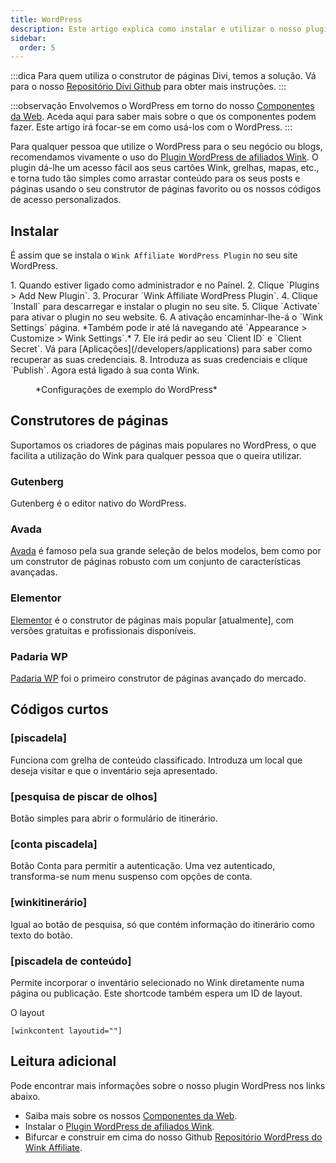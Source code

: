 ```yaml
---
title: WordPress
description: Este artigo explica como instalar e utilizar o nosso plugin WordPress.
sidebar:
  order: 5
---
```


:::dica
Para quem utiliza o construtor de páginas Divi, temos a solução. Vá para o nosso [Repositório Divi Github](https://github.com/wink-travel/affiliate-wordpress-divi-plugin) para obter mais instruções.
:::

:::observação
Envolvemos o WordPress em torno do nosso [Componentes da Web](/developers/web-components). Aceda aqui para saber mais sobre o que os componentes podem fazer. Este artigo irá focar-se em como usá-los com o WordPress.
:::

Para qualquer pessoa que utilize o WordPress para o seu negócio ou blogs, recomendamos vivamente o uso do [Plugin WordPress de afiliados Wink](https://wordpress.org/plugins/wink2travel/).
O plugin dá-lhe um acesso fácil aos seus cartões Wink, grelhas, mapas, etc., e torna tudo tão simples como arrastar conteúdo para os seus posts e páginas usando o seu construtor de páginas favorito ou os nossos códigos de acesso personalizados.

## Instalar

É assim que se instala o `Wink Affiliate WordPress Plugin` no seu site WordPress.

<Steps>
  1. Quando estiver ligado como administrador e no Painel.
  2. Clique `Plugins > Add New Plugin`.
  3. Procurar `Wink Affiliate WordPress Plugin`.
  4. Clique `Install` para descarregar e instalar o plugin no seu site.
  5. Clique `Activate` para ativar o plugin no seu website.
  6. A ativação encaminhar-lhe-á o `Wink Settings` página. *Também pode ir até lá navegando até `Appearance > Customize > Wink Settings`.*
  7. Ele irá pedir ao seu `Client ID` e `Client Secret`. Vá para [Aplicações](/developers/applications) para saber como recuperar as suas credenciais.
  8. Introduza as suas credenciais e clique `Publish`. Agora está ligado à sua conta Wink.
</Steps>


<figure>
  <CloudinaryImage width="350" height="760" resize="scale" quality="best" alt="Configurações do plugin Wink Affiliate WordPress" src="academy/wink-wordpress-plugin-settings" errorImage="noimage_opaque_nyrtl0.png" />

  <figcaption>*Configurações de exemplo do WordPress*</figcaption>
</figure>


##

## Construtores de páginas

Suportamos os criadores de páginas mais populares no WordPress, o que facilita a utilização do Wink para qualquer pessoa que o queira utilizar.

### Gutenberg

Gutenberg é o editor nativo do WordPress.

### Avada

[Avada](https://avada.com) é famoso pela sua grande seleção de belos modelos, bem como por um construtor de páginas robusto com um conjunto de características avançadas.

### Elementor

[Elementor](https://elementor.com) é o construtor de páginas mais popular \[atualmente], com versões gratuitas e profissionais disponíveis.

### Padaria WP

[Padaria WP](https://wpbakery.com) foi o primeiro construtor de páginas avançado do mercado.

## Códigos curtos

### \[piscadela]

Funciona com grelha de conteúdo classificado. Introduza um local que deseja visitar e que o inventário seja apresentado.

### \[pesquisa de piscar de olhos]

Botão simples para abrir o formulário de itinerário.

### \[conta piscadela]

Botão Conta para permitir a autenticação. Uma vez autenticado, transforma-se num menu suspenso com opções de conta.

### \[winkitinerário]

Igual ao botão de pesquisa, só que contém informação do itinerário como texto do botão.

### \[piscadela de conteúdo]

Permite incorporar o inventário selecionado no Wink diretamente numa página ou publicação. Este shortcode também espera um ID de layout.

O layout

```
[winkcontent layoutid=""]
```

## Leitura adicional

Pode encontrar mais informações sobre o nosso plugin WordPress nos links abaixo.

* Saiba mais sobre os nossos [Componentes da Web](/developers/web-components).
* Instalar o [Plugin WordPress de afiliados Wink](https://wordpress.org/plugins/wink2travel/).
* Bifurcar e construir em cima do nosso Github [Repositório WordPress do Wink Affiliate](https://github.com/wink-travel/wink-wordpress-plugin).

